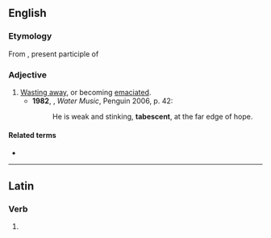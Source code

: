 ==English==

===Etymology===
From {{etyl|la|en}} {{m|la|tabescens}}, present participle of {{m|la|tabesco|tabescere}}

===Adjective===
{{en-adj}}

# [[waste away|Wasting away]], or becoming [[emaciated]]. {{defdate|from 19th c.}}
#* '''1982''', {{w|T. C. Boyle}}, ''Water Music'', Penguin 2006, p. 42:
#*: He is weak and stinking, '''tabescent''', at the far edge of hope.

====Related terms====
* {{l|en|tabescence}}

----

==Latin==

===Verb===
{{la-verb-form|tābēscent}}

# {{inflection of|tābēscō||3|p|futr|actv|indc|lang=la}}